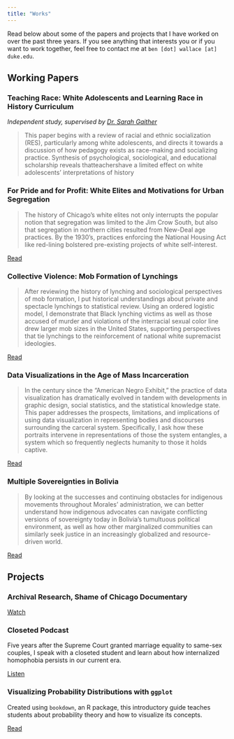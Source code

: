 ```yaml
---
title: "Works"
---
```


Read below about some of the papers and projects that I have worked on over the past three years. If you see anything that interests you or if you want to work together, feel free to contact me at `ben [dot] wallace [at] duke.edu`.

## Working Papers

### Teaching Race: White Adolescents and Learning Race in History Curriculum 

*Independent study, supervised by [Dr. Sarah Gaither](https://scholars.duke.edu/person/sarah.gaither)*

> This paper begins with a review of racial and ethnic socialization (RES), particularly among white adolescents, and directs it towards a discussion of how pedagogy exists as race-making and socializing practice. Synthesis of psychological, sociological, and educational scholarship reveals thatteachershave a limited effect on white adolescents’ interpretations of history

### For Pride and for Profit: White Elites and Motivations for Urban Segregation

> The history of Chicago’s white elites not only interrupts the popular notion that segregation was limited to the Jim Crow South, but also that segregation in northern cities resulted from New-Deal age practices. By the 1930’s, practices enforcing the National Housing Act like red-lining bolstered pre-existing projects of white self-interest.

[Read](https://docs.google.com/document/d/13w6GA4yNXaaeKzyZI9M2Q9DD6Gz5G-AE/edit?usp=sharing&ouid=108484891164098853968&rtpof=true&sd=true)

### Collective Violence: Mob Formation of Lynchings

> After reviewing the history of lynching and sociological perspectives of mob formation, I put historical understandings about private and spectacle lynchings to statistical review. Using an ordered logistic model, I demonstrate that Black lynching victims as well as those accused of murder and violations of the interracial sexual color line drew larger mob sizes in the United States, supporting perspectives that tie lynchings to the reinforcement of national white supremacist ideologies.

[Read](https://dssoc.github.io/project_examples/ben_wallace.html)

### Data Visualizations in the Age of Mass Incarceration

> In the century since the “American Negro Exhibit,” the practice of data visualization has dramatically evolved in tandem with developments in graphic design, social statistics, and the statistical knowledge state. This paper addresses the prospects, limitations, and implications of using data visualization in representing bodies and discourses surrounding the carceral system. Specifically, I ask how these portraits intervene in representations of those the system entangles, a system which so frequently neglects humanity to those it holds captive.

[Read](https://ben-j-wallace.github.io/carceral-system-visualization/)

### Multiple Sovereignties in Bolivia

> By looking at the successes and continuing obstacles for indigenous movements throughout Morales' administration, we can better understand how indigenous advocates can navigate conflicting versions of sovereignty today in Bolivia's tumultuous political environment, as well as how other marginalized communities can similarly seek justice in an increasingly globalized and resource-driven world.

[Read](https://drive.google.com/file/d/108fLp6WDvk1lE4A1HE6P6aSQGsEyrnLu/view?usp=sharing)

## Projects

### Archival Research, Shame of Chicago Documentary

[Watch](https://www.shameofchicago.org/)

### Closeted Podcast

Five years after the Supreme Court granted marriage equality to same-sex couples, I speak with a closeted student and learn about how internalized homophobia persists in our current era.

[Listen](https://soundcloud.com/benjwallace/closeted)

### Visualizing Probability Distributions with `ggplot`

Created using `bookdown`, an R package, this introductory guide teaches students about probability theory and how to visualize its concepts. 

[Read](https://ben-j-wallace.github.io/probability-distributions/)


